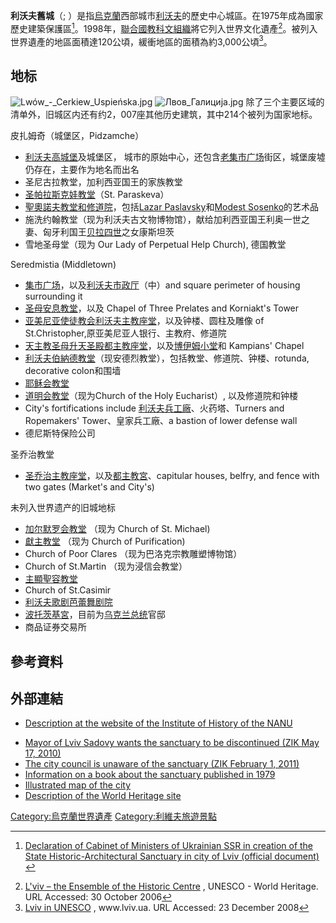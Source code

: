 {{expand|time=2015-01-17T05:18:52+00:00}}
{{世界文化遺產概要表
| site_img = Image:Cables_Lviv.jpg
| site_img_capt = 利沃夫歷史中心
| site_img_width = 350px
| zh_name = 利沃夫歷史中心
| en_name = L'viv – the Ensemble of the Historic Centre
| fr_name = Lviv – ensemble du centre historique
| country = {{UKR}}
| Region = 欧洲和北美地区
| criterion_c = (ii), (v)
| rg_year = 1998年（[[世界遗产#世界遗产委员会会议|第22屆]]）
| ex_rg_year = 
| remarks = 
| org_url = http://whc.unesco.org/en/list/865
| map_img = 
| map_img_width = 
}}

'''利沃夫舊城'''（{{lang-uk|Старе Місто Львова,Stare Misto L’vova}}; {{lang-pl|Stare Miasto we Lwowie}}）是指[[烏克蘭|烏克蘭]]西部城市[[利沃夫|利沃夫]]的歷史中心城區。在1975年成為國家歷史建築保護區<ref>{{uk icon}} [http://zakon.rada.gov.ua/cgi-bin/laws/main.cgi?nreg=297-75-%EF Declaration of Cabinet of Ministers of Ukrainian SSR in creation of the State Historic-Architectural Sanctuary in city of Lviv (official document)] {{Wayback|url=http://zakon.rada.gov.ua/cgi-bin/laws/main.cgi?nreg=297-75-%EF |date=20211228115455 }}</ref>。1998年，[[聯合國教科文組織|聯合國教科文組織]]將它列入世界文化遺產<ref>[http://whc.unesco.org/en/list/865 L'viv – the Ensemble of the Historic Centre] {{WebCite|url=https://www.webcitation.org/6Fd8lVsGD?url=http://whc.unesco.org/en/list/865 |date=20130404150812 |dateformat=iso }}, UNESCO - World Heritage. URL Accessed: 30 October 2006</ref>。被列入世界遺產的地區面積達120公頃，緩衝地區的面積為約3,000公頃<ref>[http://www.lviv.ua/en/page4417.html Lviv in UNESCO] {{Wayback|url=http://www.lviv.ua/en/page4417.html |date=20090307223745 }}, www.lviv.ua. URL Accessed: 23 December 2008</ref>。

==地标==
[[File:Lwów_-_Cerkiew_Uspieńska.jpg|right]]
[[File:Лвов_Галиција.jpg|thumb]]
除了三个主要区域的清单外，旧城区内还有约2，007座其他历史建筑，其中214个被列为国家地标。
;皮扎姆奇（城堡区，Pidzamche）
* [[利沃夫高城堡|利沃夫高城堡]]及城堡区， 城市的原始中心，还包含[[老集市广场_(利沃夫)|老集市广场]]街区，城堡废墟仍存在，主要作为地名而出名
* 圣尼古拉教堂，加利西亚国王的家族教堂
* [[圣帕拉斯克娃教堂_(利沃夫)|圣帕拉斯克娃教堂]]（St. Paraskeva）
* [[聖奧諾夫教堂和修道院|聖奧諾夫教堂和修道院]]，包括[[Lazar_Paslavsky|Lazar Paslavsky]]和[[Modest_Sosenko|Modest Sosenko]]的艺术品
* 施洗约翰教堂（现为利沃夫古文物博物馆），献给加利西亚国王利奥一世之妻、匈牙利国王[[贝拉四世|贝拉四世]]之女康斯坦茨
* 雪地圣母堂（现为 Our Lady of Perpetual Help Church), 德国教堂
;Seredmistia (Middletown)
* [[市場廣場_(利沃夫)|集市广场]]，以及[[利沃夫市政厅|利沃夫市政厅]]（中）and square perimeter of housing surrounding it
* [[圣母安息教堂_(利沃夫)|圣母安息教堂]]，以及 Chapel of Three Prelates and Korniakt's Tower
* [[亚美尼亚使徒教会利沃夫主教座堂|亚美尼亚使徒教会利沃夫主教座堂]]，以及钟楼、圆柱及雕像 of St.Christopher,原亚美尼亚人银行、主教府、修道院
* [[圣母升天圣殿总主教座堂_(利沃夫)|天主教圣母升天圣殿都主教座堂]]，以及[[博伊姆禮拜堂|博伊姆小堂]]和 Kampians' Chapel
* [[利沃夫伯納德教堂|利沃夫伯納德教堂]]（现安德烈教堂），包括教堂、修道院、钟楼、rotunda, decorative colon和围墙
* [[耶稣会教堂_(利沃夫)|耶稣会教堂]]
* [[道明会教堂_(利沃夫)|道明会教堂]]（现为Church of the Holy Eucharist）, 以及修道院和钟楼
* City's fortifications include [[利沃夫兵工廠|利沃夫兵工廠]]、火药塔、Turners and Ropemakers' Tower、皇家兵工廠、a bastion of lower defense wall
* 德尼斯特保险公司
;圣乔治教堂
* [[圣乔治主教座堂_(利沃夫)|圣乔治主教座堂]]，以及[[都主教宮_(利沃夫)|都主教宮]]、capitular houses, belfry, and fence with two gates (Market's and City's)
;未列入世界遗产的旧城地标
* [[加爾默羅會教堂_(利沃夫)|加尔默罗会教堂]] （现为 Church of St. Michael)
* [[獻主教堂_(利沃夫)|獻主教堂]] （现为 Church of Purification)
* Church of Poor Clares （现为巴洛克宗教雕塑博物馆）
* Church of St.Martin （现为浸信会教堂）
* [[主顯聖容教堂_(利沃夫)|主顯聖容教堂]]
* Church of St.Casimir
* [[利沃夫歌剧芭蕾舞剧院|利沃夫歌剧芭蕾舞剧院]]
* [[波托茨基宮_(利沃夫)|波托茨基宮]]，目前为[[乌克兰总统|乌克兰总统]]官邸
* 商品证券交易所

==參考資料==
{{Reflist}}
==外部連結==
* {{uk icon}} [http://www.history.org.ua/?l=EHU&verbvar=Lv%B3vsky_arkh%B3tekturny_zapov%B3dnyk&abcvar=15&bbcvar=33 Description at the website of the Institute of History of the NANU] {{Wayback|url=http://www.history.org.ua/?l=EHU&verbvar=Lv%B3vsky_arkh%B3tekturny_zapov%B3dnyk&abcvar=15&bbcvar=33 |date=20160304195959 }}
* [http://zik.com.ua/ua/news/2010/05/17/228905 Mayor of Lviv Sadovy wants the sanctuary to be discontinued (ZIK May 17, 2010)] {{Wayback|url=http://zik.com.ua/ua/news/2010/05/17/228905 |date=20100831020708 }}
* [https://web.archive.org/web/20110912024124/http://www.centre7.org.ua/book/export/html/1428 The city council is unaware of the sanctuary (ZIK February 1, 2011)]
* [http://www.sciencebooks-database.info/content/%D0%B4%D0%B5%D1%80%D0%B6%D0%B0%D0%B2%D0%BD%D0%B8%D0%B9-%D1%96%D1%81%D1%82%D0%BE%D1%80%D0%B8%D0%BA%D0%BE-%D0%B0%D1%80%D1%85%D1%96%D1%82%D0%B5%D0%BA%D1%82%D1%83%D1%80%D0%BD%D0%B8%D0%B9-%D0%B7%D0%B0%D0%BF%D0%BE%D0%B2%D1%96%D0%B4%D0%BD%D0%B8%D0%BA-%D1%83-%D0%BB%D1%8C%D0%B2%D0%BE%D0%B2%D1%96 Information on a book about the sanctuary published in 1979]{{dead link|date=2017年11月 |bot=InternetArchiveBot |fix-attempted=yes }}
* [http://www.lvivbest.com/images/sections/map/lviv-map-sketch-1.jpg Illustrated map of the city] {{Wayback|url=http://www.lvivbest.com/images/sections/map/lviv-map-sketch-1.jpg |date=20200718042630 }}
* [http://whc.unesco.org/uploads/nominations/865bis.pdf Description of the World Heritage site] {{Wayback|url=http://whc.unesco.org/uploads/nominations/865bis.pdf |date=20200705142355 }}

{{乌克兰世界遗产}}
[[Category:烏克蘭世界遺產|Category:烏克蘭世界遺產]]
[[Category:利維夫旅遊景點|Category:利維夫旅遊景點]]
